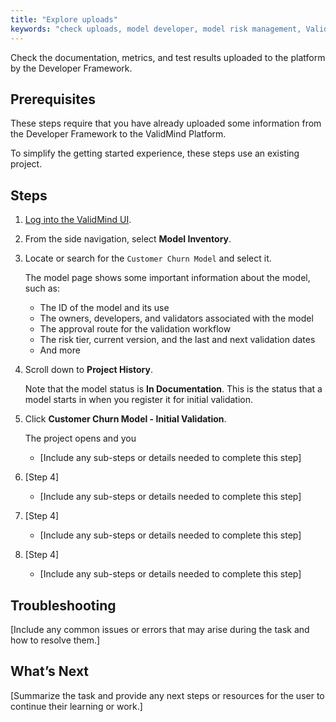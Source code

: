 ```yaml
---
title: "Explore uploads"
keywords: "check uploads, model developer, model risk management, ValidMind"
---
```


Check the documentation, metrics, and test results uploaded to the platform by the Developer Framework.

## Prerequisites

These steps require that you have already uploaded some information from the Developer Framework to the ValidMind Platform. 

To simplify the getting started experience, these steps use an existing project. 

## Steps

1. [Log into the ValidMind UI](login.qmd).

2. From the side navigation, select **Model Inventory**.

3. Locate or search for the `Customer Churn Model` and select it.

   The model page shows some important information about the model, such as:

    - The ID of the model and its use
    - The owners, developers, and validators associated with the model
    - The approval route for the validation workflow 
    - The risk tier, current version, and the last and next validation dates
    - And more

4. Scroll down to **Project History**.

   Note that the model status is **In Documentation**. This is the status that a model starts in when you register it for initial validation. 
    
5. Click **Customer Churn Model - Initial Validation**.

    The project opens and you 
   - [Include any sub-steps or details needed to complete this step]

4. [Step 4]
   - [Include any sub-steps or details needed to complete this step]

4. [Step 4]
   - [Include any sub-steps or details needed to complete this step]

4. [Step 4]
   - [Include any sub-steps or details needed to complete this step]


## Troubleshooting

[Include any common issues or errors that may arise during the task and how to resolve them.]

## What's Next

[Summarize the task and provide any next steps or resources for the user to continue their learning or work.]

